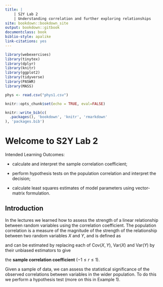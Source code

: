 ```yaml
---
title: |
    | S2Y Lab 2
    | Understanding correlation and further exploring relationships
site: bookdown::bookdown_site
output: bookdown::gitbook
documentclass: book
biblio-style: apalike
link-citations: yes
---
```


```r
library(webexercises)
library(tinytex)
library(dplyr)
library(knitr)
library(ggplot2)
library(tidyverse)
library(PASWR)
library(MASS)

phys <- read.csv("phys1.csv")

knitr::opts_chunk$set(echo = TRUE, eval=FALSE)
```


```r
knitr::write_bib(c(
  .packages(), 'bookdown', 'knitr', 'rmarkdown'
), 'packages.bib')
```

# Welcome to S2Y Lab 2

Intended Learning Outcomes:

- calculate and interpret the sample correlation coefficient;

- perform hypothesis tests on the population correlation and interpret the decision;

- calculate least squares estimates of model parameters using vector-matrix formulation.

## Introduction

In the lectures we learned how to assess the strength of a linear relationship between random variables using the correlation coefficient.  The population correlation is a measure of the magnitude of the strength of the relationship between two random variables $X$ and $Y$, and is defined as

\begin{equation}
\rho(X,Y) = \frac{\text{Cov}(X,Y)}{\sqrt{\text{Var}(X)\text{Var}(Y)}},
(\#eq:eq1)
\end{equation}

and can be estimated by replacing each of $\text{Cov}(X,Y)$, $\text{Var}(X)$ and $\text{Var}(Y)$ by their unbiased estimators to give

\begin{equation}
r = \frac{S_{xy}}{\sqrt{S_{xx}S_{yy}}}=\frac{\sum^{n}_{i=1}(x_i-\bar{x})(y_i-\bar{y})}{\sqrt{\sum^{n}_{i=1}(x_i-\bar{x})^2(y_i-\bar{y})^2}},
(\#eq:eq2)
\end{equation}

the **sample correlation coefficient** ($-1 \le r \le 1$).

Given a sample of data, we can assess the statistical significance of the observed correlations between
variables in the wider population. To do this we perform a hypothesis test (more on this in Example 1).

